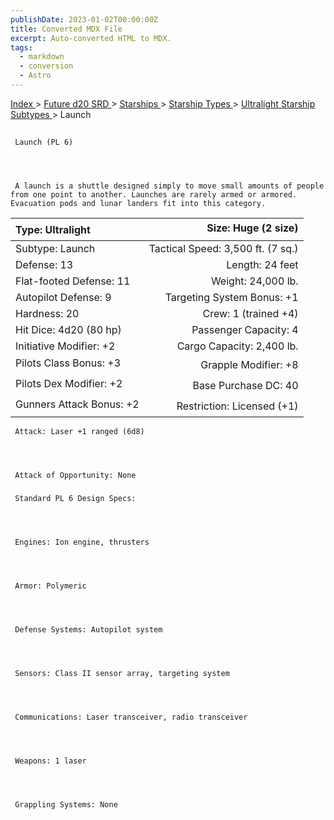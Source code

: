 ```yaml
---
publishDate: 2023-01-02T00:00:00Z
title: Converted MDX File
excerpt: Auto-converted HTML to MDX.
tags:
  - markdown
  - conversion
  - Astro
---
```







[
      Index
     ](-index)
     >
     [
      Future d20 SRD
     ](future-d20-srd-index)
     >
     [
      Starships
     ](future-d20-srd-starships-index)
     >
     [
      Starship Types
     ](future-d20-srd-starships-starship-types-index)
     >
     [
      Ultralight Starship Subtypes
     ](future-d20-srd-starships-starship-types-ultralight-starship-subtypes-index)
     > Launch
    





## 
     Launch (PL 6)
    



     A launch is a shuttle designed simply to move small amounts of people from one point to another. Launches are rarely armed or armored. Evacuation pods and lunar landers fit into this category.
    


| Type: Ultralight | Size: Huge (2 size) |
| :------------------ | ----------------------: |
| Subtype: Launch | Tactical Speed: 3,500 ft. (7 sq.) |
| Defense: 13 | Length: 24 feet |
| Flat-footed Defense: 11 | Weight: 24,000 lb. |
| Autopilot Defense: 9 | Targeting System Bonus: +1 |
| Hardness: 20 | Crew: 1 (trained +4) |
| Hit Dice: 4d20 (80 hp) | Passenger Capacity: 4 |
| Initiative Modifier: +2 | Cargo Capacity: 2,400 lb. |
| Pilots Class Bonus: +3 | Grapple Modifier: +8 |
| Pilots Dex Modifier: +2 | Base Purchase DC: 40 |
| Gunners Attack Bonus: +2 | Restriction: Licensed (+1) |




     Attack: Laser +1 ranged (6d8)
    



     Attack of Opportunity: None
    


### 
     Standard PL 6 Design Specs:
    



     Engines: Ion engine, thrusters
    



     Armor: Polymeric
    



     Defense Systems: Autopilot system
    



     Sensors: Class II sensor array, targeting system
    



     Communications: Laser transceiver, radio transceiver
    



     Weapons: 1 laser
    



     Grappling Systems: None
    




